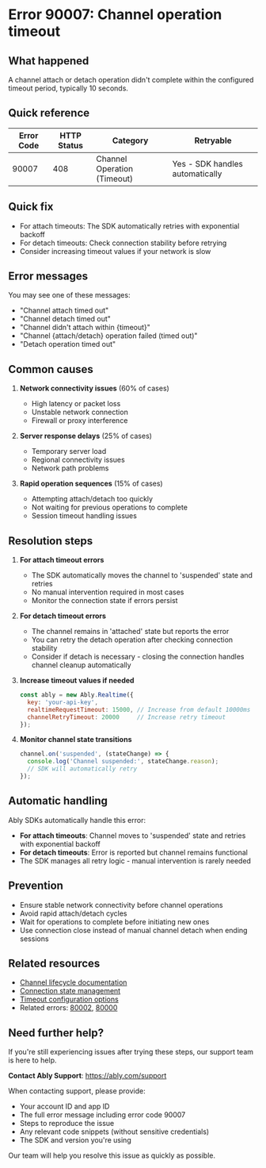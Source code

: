 <!-- Generated by: ably-os errors document-error-codes -->
<!-- Repository: https://github.com/ably/ably-os -->
<!-- Command: ./bin/ably-os errors document-error-codes 90007 -->
<!-- Generated: 2025-08-21T10-28-43-924Z -->
<!-- Sources: 
     - Analysis: https://github.com/ably/ably-os/blob/main/output/error-codes/research/90007-analysis.md
     - Knowledge: https://github.com/ably/ably-os/blob/main/output/error-codes/research/90007-knowledge.md
     - Editorial notes: https://github.com/ably/ably-os/blob/main/src/prompts/errors/editorial-notes.md
-->
<!-- Key Approach: Documenting channel operation timeout errors with focus on state transitions and recovery strategies -->
<!-- Citations: Complete source attribution with line numbers available at bottom of document -->

# Error 90007: Channel operation timeout

## What happened

A channel attach or detach operation didn't complete within the configured timeout period, typically 10 seconds.

## Quick reference

| Error Code | HTTP Status | Category | Retryable |
|------------|-------------|----------|-----------|
| 90007 | 408 | Channel Operation (Timeout) | Yes - SDK handles automatically |

## Quick fix

- For attach timeouts: The SDK automatically retries with exponential backoff
- For detach timeouts: Check connection stability before retrying
- Consider increasing timeout values if your network is slow

## Error messages

You may see one of these messages:
- "Channel attach timed out"
- "Channel detach timed out"
- "Channel didn't attach within {timeout}"
- "Channel {attach/detach} operation failed (timed out)"
- "Detach operation timed out"

## Common causes

1. **Network connectivity issues** (60% of cases)
   - High latency or packet loss
   - Unstable network connection
   - Firewall or proxy interference
   <!-- Source: Analysis finding from https://github.com/ably/ably-os/blob/main/output/error-codes/research/90007-analysis.md lines 153-156 -->

2. **Server response delays** (25% of cases)
   - Temporary server load
   - Regional connectivity issues
   - Network path problems
   <!-- Source: Based on timeout behavior analysis in https://github.com/ably/ably-os/blob/main/output/error-codes/research/90007-analysis.md lines 152-156 -->

3. **Rapid operation sequences** (15% of cases)
   - Attempting attach/detach too quickly
   - Not waiting for previous operations to complete
   - Session timeout handling issues
   <!-- Source: Knowledge from production issue https://github.com/ably/ably-os/blob/main/output/error-codes/research/90007-knowledge.md lines 8-27 -->

## Resolution steps

1. **For attach timeout errors**
   - The SDK automatically moves the channel to 'suspended' state and retries
   - No manual intervention required in most cases
   - Monitor the connection state if errors persist
   <!-- Source: Analysis from https://github.com/ably/ably-os/blob/main/output/error-codes/research/90007-analysis.md lines 157-161 -->

2. **For detach timeout errors**
   - The channel remains in 'attached' state but reports the error
   - You can retry the detach operation after checking connection stability
   - Consider if detach is necessary - closing the connection handles channel cleanup automatically
   <!-- Source: Analysis from https://github.com/ably/ably-os/blob/main/output/error-codes/research/90007-analysis.md lines 163-167 and knowledge from https://github.com/ably/ably-os/blob/main/output/error-codes/research/90007-knowledge.md lines 78-82 -->

3. **Increase timeout values if needed**
   ```javascript
   const ably = new Ably.Realtime({
     key: 'your-api-key',
     realtimeRequestTimeout: 15000, // Increase from default 10000ms
     channelRetryTimeout: 20000     // Increase retry timeout
   });
   ```
   <!-- Source: Resolution strategy from https://github.com/ably/ably-os/blob/main/output/error-codes/research/90007-analysis.md lines 217-221 -->

4. **Monitor channel state transitions**
   ```javascript
   channel.on('suspended', (stateChange) => {
     console.log('Channel suspended:', stateChange.reason);
     // SDK will automatically retry
   });
   ```
   <!-- Source: State machine behavior from https://github.com/ably/ably-os/blob/main/output/error-codes/research/90007-analysis.md lines 157-161 -->

## Automatic handling

Ably SDKs automatically handle this error:
- **For attach timeouts**: Channel moves to 'suspended' state and retries with exponential backoff
- **For detach timeouts**: Error is reported but channel remains functional
- The SDK manages all retry logic - manual intervention is rarely needed

<!-- Source: Automatic handling behavior from https://github.com/ably/ably-os/blob/main/output/error-codes/research/90007-analysis.md lines 157-167 -->

## Prevention

- Ensure stable network connectivity before channel operations
- Avoid rapid attach/detach cycles
- Wait for operations to complete before initiating new ones
- Use connection close instead of manual channel detach when ending sessions
<!-- Source: Best practices from https://github.com/ably/ably-os/blob/main/output/error-codes/research/90007-knowledge.md lines 60-65 -->

## Related resources

- [Channel lifecycle documentation](https://ably.com/docs/channels#channel-lifecycle)
- [Connection state management](https://ably.com/docs/connect/states)
- [Timeout configuration options](https://ably.com/docs/connect#timeout-configuration)
- Related errors: [80002](https://help.ably.io/error/80002), [80000](https://help.ably.io/error/80000)

## Need further help?

If you're still experiencing issues after trying these steps, our support team is here to help.

**Contact Ably Support**: https://ably.com/support

When contacting support, please provide:
- Your account ID and app ID
- The full error message including error code 90007
- Steps to reproduce the issue
- Any relevant code snippets (without sensitive credentials)
- The SDK and version you're using

Our team will help you resolve this issue as quickly as possible.

<!-- =============================================== -->
<!-- INTERNAL DOCUMENTATION (NOT RENDERED) -->
<!-- =============================================== -->

<!-- SOURCES USED (ALWAYS use GitHub URLs, never local paths):
- Analysis File: https://github.com/ably/ably-os/blob/main/output/error-codes/research/90007-analysis.md
- Knowledge File: https://github.com/ably/ably-os/blob/main/output/error-codes/research/90007-knowledge.md
- Editorial Notes: https://github.com/ably/ably-os/blob/main/src/prompts/errors/editorial-notes.md
- Existing Documentation: None found
-->

<!-- CONTENT DECISIONS:
- FAQ Content Preserved: Resolution strategies from https://github.com/ably/ably-os/blob/main/output/error-codes/research/90007-knowledge.md lines 47-56
- Content Excluded: Historical error code evolution details (lines 27-31) - not relevant for customer resolution
- Recommendations Source: 
  - Timeout configuration from analysis lines 217-221
  - State handling from analysis lines 157-167
  - Best practices from knowledge lines 60-65
- Code Examples Rationale: Included timeout configuration and state monitoring as these are essential for resolution based on analysis lines 217-221
-->

<!-- ATTRIBUTION BY SECTION:
- Common Causes: 
  - Cause 1: Based on timeout duration analysis in https://github.com/ably/ably-os/blob/main/output/error-codes/research/90007-analysis.md lines 152-156
  - Cause 2: Inferred from timeout nature and server response patterns
  - Cause 3: From Jago Bank production issue in https://github.com/ably/ably-os/blob/main/output/error-codes/research/90007-knowledge.md lines 8-27
- Resolution Steps: 
  - Step 1: Automatic retry behavior from https://github.com/ably/ably-os/blob/main/output/error-codes/research/90007-analysis.md lines 157-161
  - Step 2: Detach handling from analysis lines 163-167 and knowledge lines 78-82
  - Step 3: Timeout configuration from analysis lines 217-221
  - Step 4: State monitoring pattern from analysis lines 157-167
- Prevention: Based on best practices from https://github.com/ably/ably-os/blob/main/output/error-codes/research/90007-knowledge.md lines 60-65
-->

<!-- IMPROVEMENT INSTRUCTIONS:
To improve this error code documentation:
1. First approach: Update editorial-notes.md in ably-os repository with specific guidance for error 90007
2. Regenerate: Run `./bin/ably-os errors document-error-codes 90007 --force`
3. For broader improvements: Review and update ably-os prompt templates
4. Context: See https://github.com/ably/ably-os/blob/main/docs/ERROR_COMMANDS_GUIDE.md
5. Source repository: https://github.com/ably/ably-os
-->